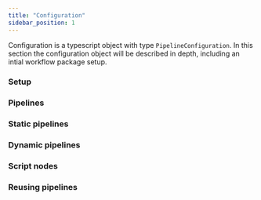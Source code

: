 ```yaml
---
title: "Configuration"
sidebar_position: 1
---
```


Configuration is a typescript object with type
`PipelineConfiguration`. In this section the configuration object will
be described in depth, including an intial workflow package setup.

### Setup

### Pipelines

### Static pipelines

### Dynamic pipelines

### Script nodes

### Reusing pipelines
